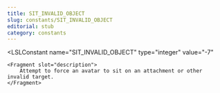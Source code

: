 ```yaml
---
title: SIT_INVALID_OBJECT
slug: constants/SIT_INVALID_OBJECT
editorial: stub
category: constants
---
```


<LSLConstant
	name="SIT_INVALID_OBJECT"
	type="integer"
	value="-7"
>
	<Fragment slot="description">
		Attempt to force an avatar to sit on an attachment or other invalid target.
	</Fragment>
</LSLConstant>
